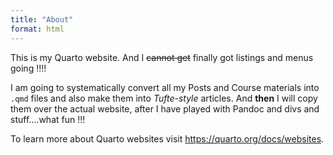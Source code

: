 ```yaml
---
title: "About"
format: html
---
```


This is my Quarto website. And I ~~cannot get~~ finally got listings and
menus going !!!!

I am going to systematically convert all my Posts and Course materials
into `.qmd` files and also make them into *Tufte-style* articles. And
**then** I will copy them over the actual website, after I have played
with Pandoc and divs and stuff....what fun !!!

To learn more about Quarto websites visit
<https://quarto.org/docs/websites>.
